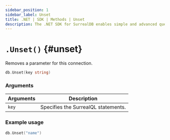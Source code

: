 ```yaml
---
sidebar_position: 1
sidebar_label: Unset
title: .NET | SDK | Methods | Unset
description: The .NET SDK for SurrealDB enables simple and advanced querying of a remote or embedded database.
---
```



# `.Unset()` {#unset}

Removes a parameter for this connection.

```go title="Method Syntax"
db.Unset(key string)
```

### Arguments

<table>
    <thead>
        <tr>
            <th colspan="2" scope="col">Arguments</th>
            <th colspan="2" scope="col">Description</th>
        </tr>
    </thead>
    <tbody>
        <tr>
            <td colspan="2" scope="col" scope="row" data-label="Arguments">
                <code>key</code>
                <Label label="required" />
            </td>
            <td colspan="2" scope="col" scope="row" data-label="Description">
                Specifies the SurrealQL statements.
            </td>
        </tr>
    </tbody>
</table>

### Example usage

```go
db.Unset("name")
```